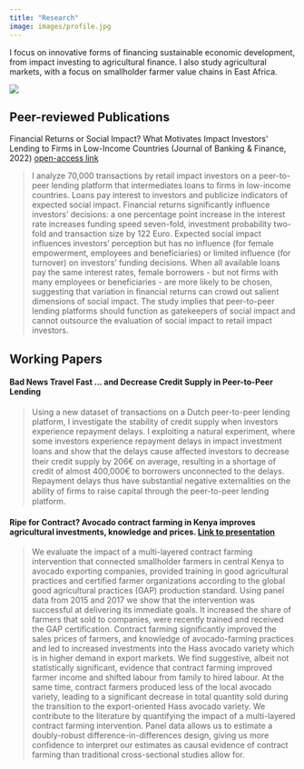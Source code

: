 ```yaml
---
title: "Research"
image: images/profile.jpg
---
```


I focus on innovative forms of financing sustainable economic development, from impact investing to agricultural finance. I also study agricultural markets, with a focus on smallholder farmer value chains in East Africa.

![](images/ian-dooley.jpg)

## Peer-reviewed Publications
Financial Returns or Social Impact? What Motivates Impact Investors’ Lending to Firms in Low-Income Countries (Journal of Banking & Finance, 2022) [open-access link](https://doi.org/10.1016/j.jbankfin.2021.106224)

> I analyze 70,000 transactions by retail impact investors on a peer-to-peer lending platform that intermediates loans to firms in low-income countries. Loans pay interest to investors and publicize indicators of expected social impact. Financial returns significantly influence investors' decisions: a one percentage point increase in the interest rate increases funding speed seven-fold, investment probability two-fold and transaction size by 122 Euro. Expected social impact influences investors' perception but has no influence (for female empowerment, employees and beneficiaries) or limited influence (for turnover) on investors' funding decisions. When all available loans pay the same interest rates, female borrowers - but not firms with many employees or beneficiaries - are more likely to be chosen, suggesting that variation in financial returns can crowd out salient dimensions of social impact. The study implies that peer-to-peer lending platforms should function as gatekeepers of social impact and cannot outsource the evaluation of social impact to retail impact investors.

## Working Papers
#### Bad News Travel Fast … and Decrease Credit Supply in Peer-to-Peer Lending
> Using a new dataset of transactions on a Dutch peer-to-peer lending platform, I investigate the stability of credit supply when investors experience repayment delays. I exploiting a natural experiment, where some investors experience repayment delays in impact investment loans and show that the delays cause aﬀected investors to decrease their credit supply by 206€ on average, resulting in a shortage of credit of almost 400,000€ to borrowers unconnected to the delays. Repayment delays thus have substantial negative externalities on the ability of ﬁrms to raise capital through the peer-to-peer lending platform.

#### Ripe for Contract? Avocado contract farming in Kenya improves agricultural investments, knowledge and prices. [Link to presentation](https://jolly-goldwasser-9c4a03.netlify.app/#1)
> We evaluate the impact of a multi-layered contract farming intervention that connected smallholder farmers in central Kenya to avocado exporting companies, provided training in good agricultural practices and certified farmer organizations according to the global good agricultural practices (GAP) production standard. Using panel data from 2015 and 2017 we show that the intervention was successful at delivering its immediate goals. It increased the share of farmers that sold to companies, were recently trained and received the GAP certification. Contract farming significantly improved the sales prices of farmers, and knowledge of avocado-farming practices and led to increased investments into the Hass avocado variety which is in higher demand in export markets. We find suggestive, albeit not statistically significant, evidence that contract farming improved farmer income and shifted labour from family to hired labour. At the same time, contract farmers produced less of the local avocado variety, leading to a significant decrease in total quantity sold during the transition to the export-oriented Hass avocado variety. We contribute to the literature by quantifying the impact of a multi-layered contract farming intervention. Panel data allows us to estimate a doubly-robust difference-in-differences design, giving us more confidence to interpret our estimates as causal evidence of contract farming than traditional cross-sectional studies allow for.